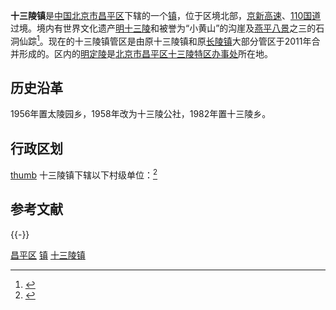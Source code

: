 {{中国乡级行政区
| 行政区全称 = 十三陵镇
| 景观照片文件名 =Shi Sanling Town Beijing.jpg
| 景观照片描述 =明十三陵入口，神道入口大宫门。十三陵镇环绕其周边，近景处为大宫门村。
| 汉语拼音 =
| 通用拼音 =
| 注音符號 =
| 其它标音类型1 =
| 其它标音1 =
| 其它标音类型2 =
| 其它标音2 =
| 其它语言类型1 =
| 其它语言地名1 =
| 其它语言类型2 =
| 其它语言地名2 =
| 上级行政区 = [[北京市|北京市]][[昌平区|昌平区]]
| 行政区类别 = [[镇|镇]]
| LowerDivisions = 2个社区、16个村委会
| 行政区划代码 = 110114119
| 地理坐标 =
| 总面积 = 67.9平方公里
| 户籍人口 = 
| 户籍人口年份 =
| 常住人口 = 1.4万
| 常住人口年份 =
| 人口密度 =
| 行政区划 = 
| 官方网站 =
| 政府驻地 = 
| 邮政编码 =102200
| 毗邻行政区 =
| 位置图文件名 =
| 位置图描述 =
}}

'''十三陵镇'''是[[中华人民共和国|中国]][[北京市|北京市]][[昌平区|昌平区]]下辖的一个[[镇|镇]]，位于区境北部，[[京新高速|京新高速]]、[[110国道|110国道]]过境。境内有世界文化遗产[[明十三陵|明十三陵]]和被誉为“小黄山”的沟崖及[[燕平八景|燕平八景]]之三的石洞仙踪<ref>{{Cite web |url=http://www.chinaquhua.cn/beijing/changping_shisanlingzhen.html |title=十三陵镇介绍 |accessdate=2011-08-05 |archive-date=2011-11-28 |archive-url=https://web.archive.org/web/20111128125711/http://www.chinaquhua.cn/beijing/changping_shisanlingzhen.html |dead-url=no }}</ref>。现在的十三陵镇管区是由原十三陵镇和原[[长陵镇|长陵镇]]大部分管区于2011年合并形成的。区内的[[明定陵|明定陵]]是[[北京市昌平区十三陵特区办事处|北京市昌平区十三陵特区办事处]]所在地。

==历史沿革==
1956年置太陵园乡，1958年改为十三陵公社，1982年置十三陵乡。

==行政区划==
[[file:Tailing_Village_Changping2022.jpg|thumb]]
十三陵镇下辖以下村级单位：<ref>{{PRC admin/ref sgc|11/01/14/119/000}}</ref>

{{PRC admin/children|11/01/14/119/000}}

== 参考文献 ==
{{Reflist|30em}}

{{-}}
{{昌平区行政区划}}

[[Category:北京市乡镇|昌平区]]
[[Category:昌平区行政区划|镇]]
[[Category:十三陵镇|]]

{{北京行政区划小作品}}